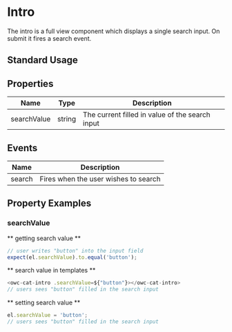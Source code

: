 
# Intro

The intro is a full view component which displays a single search input.
On submit it fires a search event.

## Standard Usage

<Preview withToolbar>
  <Story id="intro--standard" />
</Preview>

## Properties

| Name        | Type   | Description                                     |
| ----------- | ------ | ----------------------------------------------- |
| searchValue | string | The current filled in value of the search input |

## Events

| Name   | Description                          |
| ------ | ------------------------------------ |
| search | Fires when the user wishes to search |

## Property Examples

### searchValue

** getting search value **

```js
// user writes "button" into the input field
expect(el.searchValue).to.equal('button');
```

** search value in templates **

```js
<owc-cat-intro .searchValue=${"button"}></owc-cat-intro>
// users sees "button" filled in the search input
```

** setting search value **

```js
el.searchValue = 'button';
// users sees "button" filled in the search input
```
